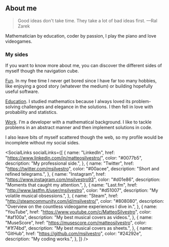 
## About me

> Good ideas don't take time.
> They take a lot of bad ideas first.
> —Ral Zarek

Mathematician by education, coder by passion, I play the piano and love
videogames.

### My sides

If you want to know more about me, you can discover the different sides of
myself though the navigation cube.

[Fun](/fun). In my free time I never get bored since I have far too many
hobbies, like enjoying a good story (whatever the medium) or building hopefully
useful software.

[Education](/education). I studied mathematics because I always loved its
problem-solving challenges and elegance in the solutions. I then fell in love
with probability and statistics.

[Work](/work). I'm a developer with a mathematical background. I like to tackle
problems in an abstract manner and then implement solutions in code.

I also leave bits of myself scattered though the web, so my profile would be
incomplete without my social sides.

<SocialLinks
  socialLinks={[
    {
      name: "LinkedIn",
      href: "https://www.linkedin.com/in/matteosilvestro/",
      color: "#0077b5",
      description: "My professional side.",
    },
    {
      name: "Twitter",
      href: "https://twitter.com/msilvestro",
      color: "#00acee",
      description: "Short and refined telegrams.",
    },
    {
      name: "Instagram",
      href: "https://www.instagram.com/msilvestro93",
      color: "#d01e86",
      description: "Moments that caught my attention.",
    },
    {
      name: "Last.fm",
      href: "http://www.lastfm.it/user/msilvestro",
      color: "#d51007",
      description: "My volatile musical obsessions.",
    },
    {
      name: "Steam",
      href: "http://steamcommunity.com/id/msilvestro/",
      color: "#808080",
      description: "Overview on the countless videogame experiences I dive in.",
    },
    {
      name: "YouTube",
      href: "https://www.youtube.com/c/MatteoSilvestro",
      color: "#af100a",
      description: "My best musical covers as videos.",
    },
    {
      name: "MuseScore",
      href: "https://musescore.com/matteosilvestro",
      color: "#1f74bd",
      description: "My best musical covers as sheets.",
    },
    {
      name: "GitHub",
      href: "https://github.com/msilvestro",
      color: "#24292e",
      description: "My coding works.",
    },
  ]}
/>
